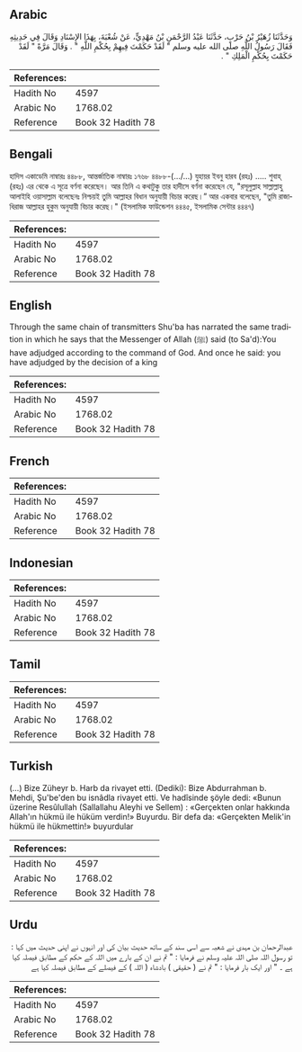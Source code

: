 ## Arabic


<div dir="rtl" lang="ar" style={{fontSize:'larger',backgroundColor:'#f8f9fa',padding:20}}>
وَحَدَّثَنَا زُهَيْرُ بْنُ حَرْبٍ، حَدَّثَنَا عَبْدُ الرَّحْمَنِ بْنُ مَهْدِيٍّ، عَنْ شُعْبَةَ، بِهَذَا الإِسْنَادِ وَقَالَ فِي حَدِيثِهِ فَقَالَ رَسُولُ اللَّهِ صلى الله عليه وسلم ‏"‏ لَقَدْ حَكَمْتَ فِيهِمْ بِحُكْمِ اللَّهِ ‏"‏ ‏.‏ وَقَالَ مَرَّةً ‏"‏ لَقَدْ حَكَمْتَ بِحُكْمِ الْمَلِكِ ‏"‏ ‏.‏
</div>
<div style={{backgroundColor:'#f8f9fa',padding:20, marginBottom: 10}}><table> <thead> <tr> <th>References:</th> <th></th> </tr> </thead> <tbody><tr><td>Hadith No</td><td>4597</td></tr><tr><td>Arabic No</td><td>1768.02</td></tr><tr><td>Reference</td><td>Book 32 Hadith 78</td></tr></tbody></table></div>

## Bengali


<div dir="ltr" lang="bn" style={{fontSize:'larger',backgroundColor:'#f8f9fa',padding:20}}>
হাদিস একাডেমি নাম্বারঃ ৪৪৮৮, আন্তর্জাতিক নাম্বারঃ ১৭৬৮ ৪৪৮৮-(.../...) যুহায়র ইবনু হারব (রহঃ) ..... শুবাহ্ (রহঃ) এর থেকে এ সূত্রে বর্ণনা করেছেন। আর তিনি এ কথাটুকু তার হাদীসে বর্ণনা করেছেন যে, "রসূলুল্লাহ সাল্লাল্লাহু আলাইহি ওয়াসাল্লাম বলেছেনঃ নিশ্চয়ই তুমি আল্লাহর বিধান অনুযায়ী বিচার করেছ।” আর একবার বলেছেন, "তুমি রাজাধিরাজ আল্লাহর হুকুম অনুযায়ী বিচার করেছ।" (ইসলামিক ফাউন্ডেশন ৪৪৪৫, ইসলামিক সেন্টার ৪৪৪৭)
</div>
<div style={{backgroundColor:'#f8f9fa',padding:20, marginBottom: 10}}><table> <thead> <tr> <th>References:</th> <th></th> </tr> </thead> <tbody><tr><td>Hadith No</td><td>4597</td></tr><tr><td>Arabic No</td><td>1768.02</td></tr><tr><td>Reference</td><td>Book 32 Hadith 78</td></tr></tbody></table></div>

## English


<div dir="ltr" lang="en" style={{fontSize:'larger',backgroundColor:'#f8f9fa',padding:20}}>
Through the same chain of transmitters Shu'ba has narrated the same tradition in which he says that the Messenger of Allah (ﷺ) said (to Sa'd):You have adjudged according to the command of God. And once he said: you have adjudged by the decision of a king
</div>
<div style={{backgroundColor:'#f8f9fa',padding:20, marginBottom: 10}}><table> <thead> <tr> <th>References:</th> <th></th> </tr> </thead> <tbody><tr><td>Hadith No</td><td>4597</td></tr><tr><td>Arabic No</td><td>1768.02</td></tr><tr><td>Reference</td><td>Book 32 Hadith 78</td></tr></tbody></table></div>

## French


<div dir="ltr" lang="fr" style={{fontSize:'larger',backgroundColor:'#f8f9fa',padding:20}}>

</div>
<div style={{backgroundColor:'#f8f9fa',padding:20, marginBottom: 10}}><table> <thead> <tr> <th>References:</th> <th></th> </tr> </thead> <tbody><tr><td>Hadith No</td><td>4597</td></tr><tr><td>Arabic No</td><td>1768.02</td></tr><tr><td>Reference</td><td>Book 32 Hadith 78</td></tr></tbody></table></div>

## Indonesian


<div dir="ltr" lang="id" style={{fontSize:'larger',backgroundColor:'#f8f9fa',padding:20}}>

</div>
<div style={{backgroundColor:'#f8f9fa',padding:20, marginBottom: 10}}><table> <thead> <tr> <th>References:</th> <th></th> </tr> </thead> <tbody><tr><td>Hadith No</td><td>4597</td></tr><tr><td>Arabic No</td><td>1768.02</td></tr><tr><td>Reference</td><td>Book 32 Hadith 78</td></tr></tbody></table></div>

## Tamil


<div dir="ltr" lang="ta" style={{fontSize:'larger',backgroundColor:'#f8f9fa',padding:20}}>

</div>
<div style={{backgroundColor:'#f8f9fa',padding:20, marginBottom: 10}}><table> <thead> <tr> <th>References:</th> <th></th> </tr> </thead> <tbody><tr><td>Hadith No</td><td>4597</td></tr><tr><td>Arabic No</td><td>1768.02</td></tr><tr><td>Reference</td><td>Book 32 Hadith 78</td></tr></tbody></table></div>

## Turkish


<div dir="ltr" lang="tr" style={{fontSize:'larger',backgroundColor:'#f8f9fa',padding:20}}>
(…) Bize Züheyr b. Harb da rivayet etti. (Dediki): Bize Abdurrahman b. Mehdi, Şu'be'den bu isnâdla rivayet etti. Ve hadîsinde şöyle dedi: «Bunun üzerine Resûlullah (Sallallahu Aleyhi ve Sellem) : «Gerçekten onlar hakkında Allah'ın hükmü ile hüküm verdin!» Buyurdu. Bir defa da: «Gerçekten Melik'in hükmü ile hükmettin!» buyurdular
</div>
<div style={{backgroundColor:'#f8f9fa',padding:20, marginBottom: 10}}><table> <thead> <tr> <th>References:</th> <th></th> </tr> </thead> <tbody><tr><td>Hadith No</td><td>4597</td></tr><tr><td>Arabic No</td><td>1768.02</td></tr><tr><td>Reference</td><td>Book 32 Hadith 78</td></tr></tbody></table></div>

## Urdu


<div dir="rtl" lang="ur" style={{fontSize:'larger',backgroundColor:'#f8f9fa',padding:20}}>
عبدالرحمان بن مہدی نے شعبہ سے اسی سند کے ساتھ حدیث بیان کی اور انہوں نے اپنی حدیث میں کہا : تو رسول اللہ صلی اللہ علیہ وسلم نے فرمایا : " تم نے ان کے بارے میں اللہ کے حکم کے مطابق فیصلہ کیا ہے ۔ " اور ایک بار فرمایا : " تم نے ( حقیقی ) بادشاہ ( اللہ ) کے فیصلے کے مطابق فیصلہ کیا ہے
</div>
<div style={{backgroundColor:'#f8f9fa',padding:20, marginBottom: 10}}><table> <thead> <tr> <th>References:</th> <th></th> </tr> </thead> <tbody><tr><td>Hadith No</td><td>4597</td></tr><tr><td>Arabic No</td><td>1768.02</td></tr><tr><td>Reference</td><td>Book 32 Hadith 78</td></tr></tbody></table></div>